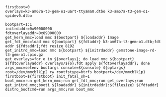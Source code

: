 ```
firstboot=0
overlays=k3-am67a-t3-gem-o1-uart-ttyama0.dtbo k3-am67a-t3-gem-o1-spidev0.dtbo

bootpart=1:1
initrdaddr=0x90000000
fdtoverlayaddr=0x89000000
get_kern_mmc=load mmc ${bootpart} ${loadaddr} Image
get_fdt_mmc=load mmc ${bootpart} ${fdtaddr} k3-am67a-t3-gem-o1.dtb;fdt addr ${fdtaddr};fdt resize 8192
get_initrd_mmc=load mmc ${bootpart} ${initrdaddr} gemstone-image-rd-t3-gem-o1.cpio.gz
get_overlays=for o in ${overlays}; do load mmc ${bootpart} ${fdtoverlayaddr} overlays/${o};fdt apply ${fdtoverlayaddr}; done
args_mmc=setenv bootargs console=${console} ${optargs} root=/dev/mmcblk1p2 rw rootfstype=btrfs bootpart=/dev/mmcblk1p1 firstboot=${firstboot} init_fatal_sh=1
boot_mmc=run get_kern_mmc;run get_fdt_mmc;run get_overlays;run get_initrd_mmc;booti ${loadaddr} ${initrdaddr}:${filesize} ${fdtaddr}
distro_bootcmd=run args_mmc;run boot_mmc
```
